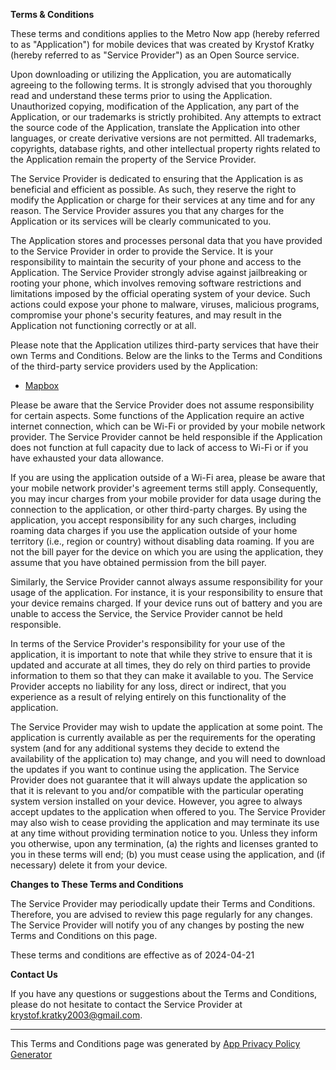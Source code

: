 **Terms & Conditions**

These terms and conditions applies to the Metro Now app (hereby referred to as "Application") for mobile devices that was created by Krystof Kratky (hereby referred to as "Service Provider") as an Open Source service.

Upon downloading or utilizing the Application, you are automatically agreeing to the following terms. It is strongly advised that you thoroughly read and understand these terms prior to using the Application. Unauthorized copying, modification of the Application, any part of the Application, or our trademarks is strictly prohibited. Any attempts to extract the source code of the Application, translate the Application into other languages, or create derivative versions are not permitted. All trademarks, copyrights, database rights, and other intellectual property rights related to the Application remain the property of the Service Provider.

The Service Provider is dedicated to ensuring that the Application is as beneficial and efficient as possible. As such, they reserve the right to modify the Application or charge for their services at any time and for any reason. The Service Provider assures you that any charges for the Application or its services will be clearly communicated to you.

The Application stores and processes personal data that you have provided to the Service Provider in order to provide the Service. It is your responsibility to maintain the security of your phone and access to the Application. The Service Provider strongly advise against jailbreaking or rooting your phone, which involves removing software restrictions and limitations imposed by the official operating system of your device. Such actions could expose your phone to malware, viruses, malicious programs, compromise your phone's security features, and may result in the Application not functioning correctly or at all.

Please note that the Application utilizes third-party services that have their own Terms and Conditions. Below are the links to the Terms and Conditions of the third-party service providers used by the Application:

- [Mapbox](https://www.mapbox.com/legal/tos)

Please be aware that the Service Provider does not assume responsibility for certain aspects. Some functions of the Application require an active internet connection, which can be Wi-Fi or provided by your mobile network provider. The Service Provider cannot be held responsible if the Application does not function at full capacity due to lack of access to Wi-Fi or if you have exhausted your data allowance.

If you are using the application outside of a Wi-Fi area, please be aware that your mobile network provider's agreement terms still apply. Consequently, you may incur charges from your mobile provider for data usage during the connection to the application, or other third-party charges. By using the application, you accept responsibility for any such charges, including roaming data charges if you use the application outside of your home territory (i.e., region or country) without disabling data roaming. If you are not the bill payer for the device on which you are using the application, they assume that you have obtained permission from the bill payer.

Similarly, the Service Provider cannot always assume responsibility for your usage of the application. For instance, it is your responsibility to ensure that your device remains charged. If your device runs out of battery and you are unable to access the Service, the Service Provider cannot be held responsible.

In terms of the Service Provider's responsibility for your use of the application, it is important to note that while they strive to ensure that it is updated and accurate at all times, they do rely on third parties to provide information to them so that they can make it available to you. The Service Provider accepts no liability for any loss, direct or indirect, that you experience as a result of relying entirely on this functionality of the application.

The Service Provider may wish to update the application at some point. The application is currently available as per the requirements for the operating system (and for any additional systems they decide to extend the availability of the application to) may change, and you will need to download the updates if you want to continue using the application. The Service Provider does not guarantee that it will always update the application so that it is relevant to you and/or compatible with the particular operating system version installed on your device. However, you agree to always accept updates to the application when offered to you. The Service Provider may also wish to cease providing the application and may terminate its use at any time without providing termination notice to you. Unless they inform you otherwise, upon any termination, (a) the rights and licenses granted to you in these terms will end; (b) you must cease using the application, and (if necessary) delete it from your device.

**Changes to These Terms and Conditions**

The Service Provider may periodically update their Terms and Conditions. Therefore, you are advised to review this page regularly for any changes. The Service Provider will notify you of any changes by posting the new Terms and Conditions on this page.

These terms and conditions are effective as of 2024-04-21

**Contact Us**

If you have any questions or suggestions about the Terms and Conditions, please do not hesitate to contact the Service Provider at krystof.kratky2003@gmail.com.

---

This Terms and Conditions page was generated by [App Privacy Policy Generator](https://app-privacy-policy-generator.nisrulz.com/)
